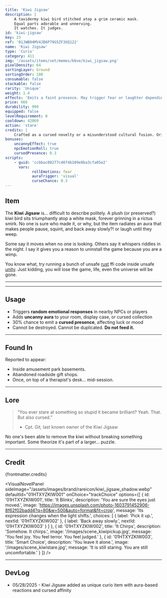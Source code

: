 ```yaml
---
title: 'Kiwi Jigsaw'
description: |
    A taxidermy kiwi bird stitched atop a grim ceramic mask. 
    Equal parts adorable and unnerving.
    It watches. It judges.
id: 'kiwi-jigsaw'
key: 23
ref: '01JWB04MV4JB6P79G5ZF3XQ122'
name: 'Kiwi Jigsaw'
type: 'Curio'
category: 411
img: '/assets/items/set/memes/kbve/kiwi_jigsaw.png'
pixelDensity: 64
sortingLayer: Ground
sortingOrder: 100
consumable: false
stackable: false
rarity: 'Unique'
weight: 1.4
effects: 'Emits a faint presence. May trigger fear or laughter depending on who is looking.'
price: 666
durability: 999
equipped: false
levelRequirement: 0
cooldown: 42069
action: 'stare'
credits: |
    Crafted as a cursed novelty or a misunderstood cultural fusion. Origin unknown. Art by KBVE Pixel Workshop. Warning label missing.
bonuses:
    uncannyEffect: true
    npcEmotionRoll: true
    cursedPresence: 0.3
scripts:
    - guid: 'ccbbac00277c46f4b109e8ba3cfa05e2'
      vars:
            rollEmotions: fear
            auraTrigger: 'visual'
            curseChance: 0.3
---
```



## Item

The **Kiwi Jigsaw** is... difficult to describe politely. 
A plush (or preserved?) kiwi bird sits triumphantly atop a white mask, forever grinning in a rictus smirk.
No one is sure who made it, or why, but the item radiates an aura that makes people pause, squint, and back away slowly?! or laugh until they weep.

Some say it moves when no one is looking.
Others say it whispers riddles in the night.
I say it gives you a reason to uninstall the game because you are a wimp.

You know what, try running a bunch of unsafe [rust](/application/rust/) ffi code inside unsafe [unity](/application/unity/).
Just kidding, you will lose the game, life, even the universe will be gone.

---

<ItemDBPanel data={frontmatter} />

---

## Usage

- Triggers **random emotional responses** in nearby NPCs or players  
- Adds **uncanny aura** to your room, display case, or cursed collection  
- 30% chance to emit a **cursed presence**, affecting luck or mood  
- Cannot be destroyed. Cannot be duplicated. **Do not feed it.**

---

## Found In

Reported to appear:
- Inside amusement park basements.
- Abandoned roadside gift shops.
- Once, on top of a therapist's desk... mid-session.

---

## Lore

> “You ever stare at something so stupid it became brilliant? Yeah. That. But also cursed.”  
> - Cpt. Git, last known owner of the Kiwi Jigsaw

No one's been able to remove the kiwi without breaking something important. Some theorize it's part of a larger... puzzle.

---

## Credit

{frontmatter.credits}

<VisualNovelPanel
  sideImage="/assets/images/brand/rareicon/kiwi_jigsaw_shadow.webp"
  defaultId="01HTXYZKIW001"
  onChoice="trackChoice"
  options={[
    {
      id: '01HTXYZKIW001',
      title: 'It Blinks',
      description: 'You are sure the eyes just moved.',
      image: 'https://images.unsplash.com/photo-1603791452906-8f62f02badd4?q=80&w=500&auto=format&fit=crop',
      message: 'Its expression changes when the light shifts.',
      choices: [
        { label: 'Pick it up.', nextId: '01HTXYZKIW002' },
        { label: 'Back away slowly.', nextId: '01HTXYZKIW003' }
      ]
    },
    {
      id: '01HTXYZKIW002',
      title: 'It Chirps',
      description: 'Somehow. It chirps.',
      image: '/images/scene_kiwipickup.jpg',
      message: 'You feel joy. You feel terror. You feel judged.'
    },
    {
      id: '01HTXYZKIW003',
      title: 'Smart Choice',
      description: 'You leave it alone.',
      image: '/images/scene_kiwistare.jpg',
      message: 'It is still staring. You are still uncomfortable.'
    }
  ]}
/>

---

## DevLog

- 05/28/2025 - Kiwi Jigsaw added as unique curio item with aura-based reactions and cursed affinity
